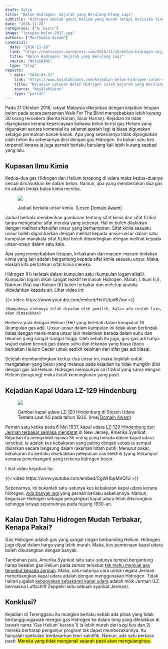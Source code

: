 ```yaml
---
draft: false
title: "Belon Hidrogen: Sejarah yang Berulang-Ulang Lagi"
subtitle: "Hidrogen adalah ganti Helium yang murah tetapi berisiko tinggi"
date: "2016-11-28"
categories: ["🪐 Sains"]
image: "letupan-belon-2017.jpg"
authors: ["Murthadza Aznam"]
canonical:
  date: "2016-11-28"
  link: "https://notasains.wordpress.com/2016/11/28/belon-hidrogen-sejarah-yang-berulang-lagi/"
  title: "Belon Hidrogen: Sejarah yang Berulang Lagi"
  source: "NotaSAINS"
  type: "blog"
reposts:
  - date: "2018-05-21"
    link: "https://www.majalahsains.com/kejadian-belon-hidrogen-ialah-sejarah-yang-berulang-kembali/"
    title: "Kejadian Letupan Belon Hidrogen ialah Sejarah yang Berulang Kembali!"
    source: "MajalahSains"
    type: "portal"
---
```


Pada 21 Oktober 2016, rakyat Malaysia dikejutkan dengan kejadian letupan belon pada acara perasmian Walk For The Blind menyebabkan lebih kurang 30 orang tercedera (Berita Harian, Sinar Harian). Kejadian ini tidak dijangkakan kerana kepercayaan bahawa belon berisi gas Helium yang digunakan secara komersial itu selamat apatah lagi ia biasa digunakan sebagai permainan kanak-kanak. Apa yang sebenarnya tidak dijangkakan ialah belon itu sebenarnya diisi dengan gas Hidrogen. Ini bukan satu kes terpencil kerana ia juga pernah berlaku berulang kali lebih kurang seabad yang lalu.

## Kupasan Ilmu Kimia

Kedua-dua gas Hidrogen dan Helium terapung di udara maka kedua-duanya sesuai dimasukkan ke dalam belon. Namun, apa yang membezakan dua gas ini adalah tindak balas kimia mereka.

<figure>

![](Jadual-berkala_DA_wiki.png)

<figcaption>

Jadual berkala unsur kimia. (Lesen [Domain Awam](https://commons.wikimedia.org/wiki/File:Simple_Periodic_Table_Chart-en.svg))

</figcaption>

</figure>

Jadual berkala memberikan gambaran tentang sifat kimia dan sifat fizikal tanpa mengetahui sifat mereka yang sebenar. Hal ini boleh dilakukan dengan melihat sifat-sifat unsur yang berhampiran. Sifat kimia sesuatu unsur boleh digambarkan dengan melihat kepada unsur-unsur dalam satu kumpulan manakala sifat fizikal boleh dibandingkan dengan melihat kepada unsur-unsur dalam satu kala.

Apa yang menyebabkan letupan, kebakaran dan macam-macam tindakan kimia yang lain adalah bergantung kepada sifat kimia sesuatu unsur. Maka, eloklah kita perhatikan sifat kimia mereka.

Hidrogen (H) terletak dalam kumpulan satu (kumpulan logam alkali). Kumpulan logam alkali sangat reaktif termasuk Hidrogen. Malah, Litium (Li), Natrium (Na) dan Kalium (K) boleh terbakar dan meletup apabila didedahkan kepada air. Lihat video ini:

{{< video https://www.youtube.com/embed/HvVUtpdK7xw >}}

`(Nampaknya videonya telah dipadam oleh pemilik. Kalau ada contoh lain, akan dimasukkan)`

Berbeza pula dengan Helium (He) yang terletak dalam kumpulan 18 (kumpulan gas adi). Unsur-unsur dalam kumpulan ini tidak akan bertindak balas dengan mana-mana unsur lain melainkan berada dalam suhu dan tekanan yang sangat-sangat tinggi. Oleh sebab itu juga, gas-gas adi hanya wujud dalam bentuk gas dalam suhu dan tekanan yang biasa (baca berkaitan Helium Cecair untuk sedikit kelainan dari sifat gas adi biasa).

Setelah membandingkan kedua-dua unsur ini, maka logiklah untuk mengatakan yang belon yang meletup pada kejadian itu tidak mungkin diisi dengan gas adi Helium. Hidrogen mempunyai ciri fizikal yang sama dengan Helium (terapung) maka itulah kemungkinan yang pasti.

## Kejadian Kapal Udara LZ-129 Hindenburg

<figure>

![](Zeppelin-Hindenburg_DA_wiki.jpg)

<figcaption>

Gambar kapal udara LZ-129 Hindenburg di Stesen Udara Tentera Laut AS pada tahun 1936. (Imej [Domain Awam](https://commons.wikimedia.org/wiki/File:Hindenburg_at_lakehurst.jpg))

</figcaption>

</figure>

Pernah satu ketika pada 6 Mei 1937, kapal udara [LZ-129 Hindenburg dari Jerman terbakar semasa mendarat](http://www.airships.net/hindenburg/disaster) di New Jersey, Amerika Syarikat. Kejadian itu mengambil nyawa 35 orang yang berada dalam kapal udara tersebut. Ia adalah kes kebakaran yang paling diingati sebab ia sempat disiarkan secara langsung dalam rakaman hitam putih. Menurut pakar, kebakaran itu berlaku disebabkan pelepasan cas elektrik (yang terkumpul semasa penerbangan) yang terkena hidrogen bocor.

Lihat video kejadian itu:

{{< video https://www.youtube.com/embed/CgWHbpMVQ1U >}}

Sebenarnya, ini bukanlah satu-satunya kes kebakaran kapal udara kerana hidrogen. [Ada banyak lagi](http://www.airships.net/hydrogen-airship-accidents) yang pernah berlaku sebelumnya. Namun, kegunaan Hidrogen sebagai pengangkat kapal udara telah dikurangkan sehingga lenyap sepenuhnya pada hujung 1930-an.

## Kalau Dah Tahu Hidrogen Mudah Terbakar, Kenapa Pakai?

Gas Hidrogen adalah gas yang sangat ringan berbanding Helium. Hidrogen juga dijual dalam harga yang lebih murah. Maka, kos pembinaan kapal udara boleh dikurangkan dengan banyak.

Tambahan pula, Amerika Syarikat iaitu satu-satunya tempat bergantung harap bekalan gas Helium pada zaman tersebut [tak mahu menjual gas tersebut kepada Jerman](http://www.globalsecurity.org/military/world/airship-helium.htm). Maka, satu-satunya cara untuk negara Jerman menerbangkan kapal udara adalah dengan menggunakan Hidrogen. Tidak hairan jugalah [kebanyakan kebakaran kapal udara](http://www.airships.net/hydrogen-airship-accidents) adalah milik Jerman (LZ bermakna Luftschiff Zeppelin iaitu sebuah syarikat Jerman).

## Konklusi?

Kejadian di Terengganu itu mungkin berlaku sebab ada pihak yang tidak bertanggungjawab mengisi gas Hidrogen ke dalam tong yang diletakkan di bawah nama 'Gas Helium' kerana 1) ia lebih murah dari segi kos dan 2) mereka berharap penganjur program tak dapat membezakannya. Itu hanyalah spekulasi berdasarkan teori saintifik. Namun, ada satu perkara pasti: <mark>Mereka yang tidak mengenali sejarah pasti akan mengulanginya.</mark>
